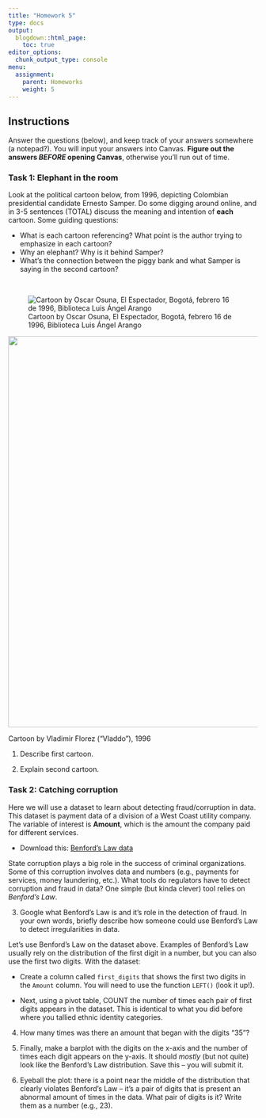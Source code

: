 ```yaml
---
title: "Homework 5"
type: docs
output:
  blogdown::html_page:
    toc: true
editor_options: 
  chunk_output_type: console
menu:
  assignment:
    parent: Homeworks
    weight: 5
---
```






## Instructions



Answer the questions (below), and keep track of your answers somewhere (a notepad?). You will input your answers into Canvas. **Figure out the answers *BEFORE* opening Canvas**, otherwise you'll run out of time. 




### Task 1: Elephant in the room


Look at the political cartoon below, from 1996, depicting Colombian presidential candidate Ernesto Samper. Do some digging around online, and in 3-5 sentences (TOTAL) discuss the meaning and intention of **each** cartoon. Some guiding questions:

- What is each cartoon referencing? What point is the author trying to emphasize in each cartoon?
- Why an elephant? Why is it behind Samper? 
- What's the connection between the piggy bank and what Samper is saying in the second cartoon?

\

![Cartoon by Oscar Osuna, El Espectador, Bogotá, febrero 16 de 1996, Biblioteca Luis Ángel Arango](/images/samper-y-el-elefante.jpg)


<img src="/images/vladdo-samper.jpg" width="700" height="790">

Cartoon by Vladimir Florez ("Vladdo"), 1996



1. Describe first cartoon. 


2. Explain second cartoon. 



### Task 2: Catching corruption


Here we will use a dataset to learn about detecting fraud/corruption in data. This dataset is payment data of a division of a West Coast utility company. The variable of interest is **Amount**, which is the amount the company paid for different services. 


- Download this: <i class="fas fa-download"></i> [Benford's Law data](/files/benford.csv)


State corruption plays a big role in the success of criminal organizations. Some of this corruption involves data and numbers (e.g., payments for services, money laundering, etc.). What tools do regulators have to detect corruption and fraud in data? One simple (but kinda clever) tool relies on *Benford's Law*. 


3. Google what Benford's Law is and it's role in the detection of fraud. In your own words, briefly describe how someone could use Benford's Law to detect irregulariities in data. 


Let's use Benford's Law on the dataset above. Examples of Benford's Law usually rely on the distribution of the first digit in a number, but you can also use the first two digits. With the dataset:

- Create a column called `first_digits` that shows the first two digits in the `Amount` column. You will need to use the function `LEFT()` (look it up!). 

- Next, using a pivot table, COUNT the number of times each pair of first digits appears in the dataset. This is identical to what you did before where you tallied ethnic identity categories. 

4. How many times was there an amount that began with the digits "35"?


5. Finally, make a barplot with the digits on the x-axis and the number of times each digit appears on the y-axis. It should *mostly* (but not quite) look like the Benford's Law distribution. Save this -- you will submit it. 


6. Eyeball the plot: there is a point near the middle of the distribution that clearly violates Benford's Law -- it's a pair of digits that is present an abnormal amount of times in the data. What pair of digits is it? Write them as a number (e.g., 23). 


